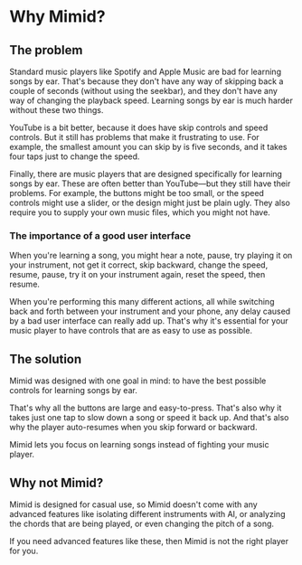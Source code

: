 # Why Mimid?

## The problem

Standard music players like Spotify and Apple Music are bad for learning songs by ear.
That's because they don't have any way of skipping back a couple of seconds (without using the seekbar),
and they don't have any way of changing the playback speed.
Learning songs by ear is much harder without these two things.

YouTube is a bit better, because it does have skip controls and speed controls.
But it still has problems that make it frustrating to use.
For example, the smallest amount you can skip by is five seconds,
and it takes four taps just to change the speed.

Finally, there are music players that are designed specifically for learning songs by ear.
These are often better than YouTube—but they still have their problems.
For example, the buttons might be too small, or the speed controls might use a slider, or the design might just be plain ugly.
They also require you to supply your own music files, which you might not have.

### The importance of a good user interface

When you're learning a song, you might hear a note,
pause, try playing it on your instrument, not get it correct,
skip backward, change the speed, resume, pause, try it on your instrument again,
reset the speed, then resume.

When you're performing this many different actions,
all while switching back and forth between your instrument and your phone,
any delay caused by a bad user interface can really add up.
That's why it's essential for your music player to have controls that are as easy to use as possible.

## The solution

Mimid was designed with one goal in mind:
to have the best possible controls for learning songs by ear.

That's why all the buttons are large and easy-to-press.
That's also why it takes just one tap to slow down a song or speed it back up.
And that's also why the player auto-resumes when you skip forward or backward.

Mimid lets you focus on learning songs instead of fighting your music player.

## Why not Mimid?

Mimid is designed for casual use,
so Mimid doesn't come with any advanced features like isolating different instruments with AI,
or analyzing the chords that are being played, or even changing the pitch of a song.

If you need advanced features like these, then Mimid is not the right player for you.
